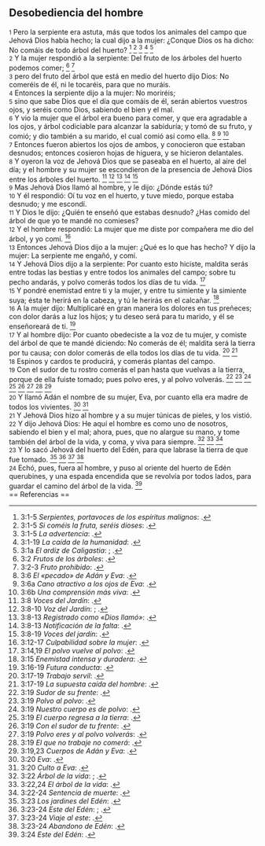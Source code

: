 == Desobediencia del hombre ==

{{anchor|1}} <small>1</small> Pero la serpiente era astuta, más que todos los animales del campo que Jehová Dios había hecho; la cual dijo a la mujer: ¿Conque Dios os ha dicho: No comáis de todo árbol del huerto? <ref>3:1-5 ''Serpientes, portavoces de los espíritus malignos'': {{lib|LU|88|1|5}}.</ref> <ref>3:1-5 ''Si coméis la fruta, seréis dioses'': {{lib|LU|73|6|5}}.</ref> <ref>3:1-5 ''La advertencia'': {{lib|LU|75|4|5}}.</ref> <ref>3:1-19 ''La caída de la humanidad'': {{lib|LU|89|2|3}}.</ref> <ref>3:1a ''El ardiz de Caligastia'': {{lib|LU|75|3|3}}; {{lib|LU|75|3|6}}.</ref><br>
{{anchor|2}} <small>2</small> Y la mujer respondió a la serpiente: Del fruto de los árboles del huerto podemos comer; <ref>3:2 ''Frutos de los árboles'': {{lib|LU|76|4|4}}.</ref> <ref>3:2-3 ''Fruto prohibido'': {{lib|LU|89|2|1}}.</ref><br>
{{anchor|3}} <small>3</small> pero del fruto del árbol que está en medio del huerto dijo Dios: No comeréis de él, ni le tocaréis, para que no muráis.<br>
{{anchor|4}} <small>4</small> Entonces la serpiente dijo a la mujer: No moriréis;<br>
{{anchor|5}} <small>5</small> sino que sabe Dios que el día que comáis de él, serán abiertos vuestros ojos, y seréis como Dios, sabiendo el bien y el mal.<br>
{{anchor|6}} <small>6</small> Y vio la mujer que el árbol era bueno para comer, y que era agradable a los ojos, y árbol codiciable para alcanzar la sabiduría; y tomó de su fruto, y comió; y dio también a su marido, el cual comió así como ella. <ref>3:6 ''El «pecado» de Adán y Eva'': {{lib|LU|75|8|4}}.</ref> <ref>3:6a ''Cano atractivo a los ojos de Eva'': {{lib|LU|75|4|7}}.</ref> <ref>3:6b ''Una comprensión más viva'': {{lib|LU|75|4|7}}.</ref><br>
{{anchor|7}} <small>7</small> Entonces fueron abiertos los ojos de ambos, y conocieron que estaban desnudos; entonces cosieron hojas de higuera, y se hicieron delantales.<br>
{{anchor|8}} <small>8</small> Y oyeron la voz de Jehová Dios que se paseaba en el huerto, al aire del día; y el hombre y su mujer se escondieron de la presencia de Jehová Dios entre los árboles del huerto. <ref>3:8 ''Voces del Jardín'': {{lib|LU|39|5|3}}.</ref> <ref>3:8-10 ''Voz del Jardín'': {{lib|LU|73|7|5}}; {{lib|LU|74|8|15}}.</ref> <ref>3:8-13 ''Registrado como «Dios llamó»'': {{lib|LU|75|4|8}}.</ref> <ref>3:8-13 ''Notificación de la falta'': {{lib|LU|75|4|2}}.</ref> <ref>3:8-19 ''Voces del jardín'': {{lib|LU|51|3|5}}.</ref><br>
{{anchor|9}} <small>9</small> Mas Jehová Dios llamó al hombre, y le dijo: ¿Dónde estás tú?<br>
{{anchor|10}} <small>10</small> Y él respondió: Oí tu voz en el huerto, y tuve miedo, porque estaba desnudo; y me escondí.<br>
{{anchor|11}} <small>11</small> Y Dios le dijo: ¿Quién te enseñó que estabas desnudo? ¿Has comido del árbol de que yo te mandé no comieses?<br>
{{anchor|12}} <small>12</small> Y el hombre respondió: La mujer que me diste por compañera me dio del árbol, y yo comí. <ref>3:12-17 ''Culpabilidad sobre la mujer'': {{lib|LU|84|4|4}}.</ref><br>
{{anchor|13}} <small>13</small> Entonces Jehová Dios dijo a la mujer: ¿Qué es lo que has hecho? Y dijo la mujer: La serpiente me engañó, y comí.<br>
{{anchor|14}} <small>14</small> Y Jehová Dios dijo a la serpiente: Por cuanto esto hiciste, maldita serás entre todas las bestias y entre todos los animales del campo; sobre tu pecho andarás, y polvo comerás todos los días de tu vida. <ref>3:14,19 ''El polvo vuelve al polvo'': {{lib|LU|89|6|7}}.</ref><br>
{{anchor|15}} <small>15</small> Y pondré enemistad entre ti y la mujer, y entre tu simiente y la simiente suya; ésta te herirá en la cabeza, y tú le herirás en el calcañar. <ref>3:15 ''Enemistad intensa y duradera'': {{lib|LU|75|5|9}}.</ref><br>
{{anchor|16}} <small>16</small> A la mujer dijo: Multiplicaré en gran manera los dolores en tus preñeces; con dolor darás a luz los hijos; y tu deseo será para tu marido, y él se enseñoreará de ti. <ref>3:16-19 ''Futura conducta'': {{lib|LU|75|7|3}}.</ref><br>
{{anchor|17}} <small>17</small> Y al hombre dijo: Por cuanto obedeciste a la voz de tu mujer, y comiste del árbol de que te mandé diciendo: No comerás de él; maldita será la tierra por tu causa; con dolor comerás de ella todos los días de tu vida. <ref>3:17-19 ''Trabajo servil'': {{lib|LU|81|1|4}}.</ref> <ref>3:17-19 ''La supuesta caída del hombre'': {{lib|LU|148|4|7}}.</ref><br>
{{anchor|18}} <small>18</small> Espinos y cardos te producirá, y comerás plantas del campo.<br>
{{anchor|19}} <small>19</small> Con el sudor de tu rostro comerás el pan hasta que vuelvas a la tierra, porque de ella fuiste tomado; pues polvo eres, y al polvo volverás. <ref>3:19 ''Sudor de su frente'': {{lib|LU|76|1|4}}.</ref> <ref>3:19 ''Polvo al polvo'': {{lib|LU|112|3|5}}.</ref> <ref>3:19 ''Nuestro cuerpo es de polvo'': {{lib|LU|112|7|19}}.</ref> <ref>3:19 ''El cuerpo regresa a la tierra'': {{lib|LU|1|4|3}}.</ref> <ref>3:19 ''Con el sudor de tu frente'': {{lib|LU|66|7|19}}.</ref> <ref>3:19 ''Polvo eres y al polvo volverás'': {{lib|LU|68|6|1}}.</ref> <ref>3:19 ''El que no trabaje no comerá'': {{lib|LU|69|2|5}}.</ref> <ref>3:19,23 ''Cuerpos de Adán y Eva'': {{lib|LU|74|8|4}}.</ref><br>
{{anchor|20}} <small>20</small> Y llamó Adán el nombre de su mujer, Eva, por cuanto ella era madre de todos los vivientes. <ref>3:20 ''Eva'': {{lib|LU|51|3|9}}.</ref> <ref>3:20 ''Culto a Eva'': {{lib|LU|80|7|7}}.</ref><br>
{{anchor|21}} <small>21</small> Y Jehová Dios hizo al hombre y a su mujer túnicas de pieles, y los vistió.<br>
{{anchor|22}} <small>22</small> Y dijo Jehová Dios: He aquí el hombre es como uno de nosotros, sabiendo el bien y el mal; ahora, pues, que no alargue su mano, y tome también del árbol de la vida, y coma, y viva para siempre. <ref>3:22 ''Árbol de la vida'': {{lib|LU|73|6|1}}; {{lib|LU|85|2|4}}.</ref> <ref>3:22,24 ''El árbol de la vida'': {{lib|LU|73|6|3}}.</ref> <ref>3:22-24 ''Sentencia de muerte'': {{lib|LU|75|7|6}}.</ref><br>
{{anchor|23}} <small>23</small> Y lo sacó Jehová del huerto del Edén, para que labrase la tierra de que fue tomado. <ref>3:23 ''Los jardines del Edén'': {{lib|LU|43|6|2}}.</ref> <ref>3:23-24 ''Este del Edén'': {{lib|LU|74|3|9}}; {{lib|LU|74|7|1}}.</ref> <ref>3:23-24 ''Viaje al este'': {{lib|LU|76|0|1}}.</ref> <ref>3:23-24 ''Abandono de Edén'': {{lib|LU|75|6|2}}.</ref><br>
{{anchor|24}} <small>24</small> Echó, pues, fuera al hombre, y puso al oriente del huerto de Edén querubines, y una espada encendida que se revolvía por todos lados, para guardar el camino del árbol de la vida. <ref>3:24 ''Este del Edén'': {{lib|LU|73|5|1}}.</ref><br>
== Referencias ==

<references />
